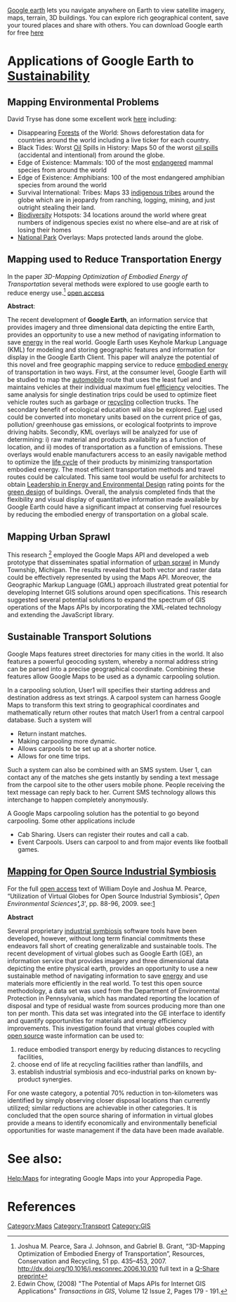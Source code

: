 [http://earth.google.com/ Google earth] lets you navigate anywhere on Earth to view satellite imagery, maps, terrain, 3D buildings. You can explore rich geographical content, save your toured places and share with others. You can download Google earth for free [http://earth.google.com/download-earth.html here]

= Applications of Google Earth to [[Sustainability]] =
== Mapping Environmental Problems ==
David Tryse has done some excellent work [http://david.tryse.net/googleearth/ here] including:
* Disappearing [[Forests]] of the World: Shows deforestation data for countries around the world including a live ticker for each country.
* Black Tides: Worst [[Oil]] Spills in History: Maps 50 of the worst [[oil spills]] (accidental and intentional) from around the globe.
* Edge of Existence: Mammals: 100 of the most [[endangered]] mammal species from around the world
* Edge of Existence: Amphibians: 100 of the most endangered amphibian species from around the world
* Survival International: Tribes: Maps 33 [[indigenous tribes]] around the globe which are in jeopardy from ranching, logging, mining, and just outright stealing their land.
* [[Biodiversity]] Hotspots: 34 locations around the world where great numbers of indigenous species exist no where else–and are at risk of losing their homes
* [[National Park]] Overlays: Maps protected lands around the globe.

== Mapping used to Reduce Transportation Energy ==
In the paper ''3D-Mapping Optimization of Embodied Energy of Transportation'' several methods were explored to use google earth to reduce energy use.<ref> Joshua M. Pearce, Sara J. Johnson, and Gabriel B. Grant, “3D-Mapping Optimization of Embodied Energy of Transportation”, Resources, Conservation and Recycling, 51 pp. 435–453, 2007. http://dx.doi.org/10.1016/j.resconrec.2006.10.010
full text in a [http://hdl.handle.net/1974/5304 Q-Share preprint]</ref> [http://mtu.academia.edu/JoshuaPearce/Papers/1540225/3D-mapping_optimization_of_embodied_energy_of_transportation open access]


'''Abstract''':
 
The recent development of '''Google Earth''', an information service that provides imagery and three dimensional data depicting the entire Earth, provides an opportunity to use a new method of navigating information to save [[energy]] in the real world. Google Earth uses Keyhole Markup Language (KML) for modeling and storing geographic features and information for display in the Google Earth Client.  This paper will analyze the potential of this novel and free geographic mapping service to reduce [[embodied energy]] of transportation in two ways. First, at the consumer level, Google Earth will be studied to map the [[automobile]] route that uses the least fuel and maintains vehicles at their individual maximum fuel [[efficiency]] velocities. The same analysis for single destination trips could be used to optimize fleet vehicle routes such as garbage or [[recycling]] collection trucks. The secondary benefit of ecological education will also be explored. [[Fuel]] used could be converted into monetary units based on the current price of gas, pollution/ greenhouse gas emissions, or ecological footprints to improve driving habits.  Secondly, KML overlays will be analyzed for use of determining: i) raw material and products availability as a function of location, and ii) modes of transportation as a function of emissions.  These overlays would enable manufacturers access to an easily navigable method to optimize the [[life cycle]] of their products by minimizing transportation embodied energy. The most efficient transportation methods and travel routes could be calculated. This same tool would be useful for architects to obtain [[Leadership in Energy and Environmental Design]] rating points for the [[green design]] of buildings. Overall, the analysis completed finds that the flexibility and visual display of quantitative information made available by Google Earth could have a significant impact at conserving fuel resources by reducing the embodied energy of transportation on a global scale.

== Mapping Urban Sprawl ==
This research <ref> Edwin Chow, (2008) "The Potential of Maps APIs for Internet GIS Applications" ''Transactions in GIS'', Volume 12 Issue 2, Pages 179 - 191.</ref> employed the Google Maps API and developed a web prototype that disseminates spatial information of [[urban sprawl]] in Mundy Township, Michigan. The results revealed that both vector and raster data could be effectively represented by using the Maps API. Moreover, the Geographic Markup Language (GML) approach illustrated great potential for developing Internet GIS solutions around open specifications. This research suggested several potential solutions to expand the spectrum of GIS operations of the Maps APIs by incorporating the XML-related technology and extending the JavaScript library.

== Sustainable Transport Solutions ==
Google Maps features street directories for many cities in the world.   It also features a powerful geocoding system, whereby a normal address string can be parsed into a precise geographical coordinate. Combining these features allow Google Maps to be used as a dynamic carpooling solution. 

In a carpooling solution, User1 will specifies their starting address and destination address as  text strings. A carpool system can harness Google Maps to transform this text string to geographical coordinates and mathematically return other routes that match User1 from a central carpool database. Such a system will
* Return instant matches.
* Making carpooling more dynamic.
* Allows carpools to be set up at a shorter notice.
* Allows for one time trips.

Such a system can also be combined with an SMS system.  User 1, can contact any of the matches she gets instantly by sending a text message from the carpool site to the other users mobile phone.  People receiving the text message can reply back to her.  Current SMS technology allows this interchange to happen completely anonymously.

A Google Maps carpooling solution has the potential to go beyond carpooling.  Some other applications include
* Cab Sharing.  Users can register their routes and call a cab.
* Event Carpools.  Users can carpool to and from major events like football games.

== [[Mapping for Open Source Industrial Symbiosis]]==


For the full [[open access]] text of William Doyle and Joshua M. Pearce, “Utilization of Virtual Globes for Open Source Industrial Symbiosis”, ''Open Environmental Sciences'''', '''3''', pp. 88-96, 2009. see:[http://me.queensu.ca/sustainability/documents/as21.pdf]

'''Abstract'''

Several proprietary [[industrial symbiosis]] software tools have been developed, however, without long term financial commitments these endeavors fall short of creating generalizable and sustainable tools. The recent development of virtual globes such as Google Earth (GE), an information service that provides imagery and three dimensional data depicting the entire physical earth, provides an opportunity to use a new sustainable method of navigating information to save [[energy]] and use materials more efficiently in the real world. To test this open source methodology, a data set was used from the Department of Environmental Protection in Pennsylvania, which has mandated reporting the location of disposal and type of residual waste from sources producing more than one ton per month. This data set was integrated into the GE interface to identify and quantify opportunities for materials and energy efficiency improvements. This investigation found that virtual globes coupled with [[open source]] waste information can be used to:
# reduce embodied transport energy by reducing distances to recycling facilities, 
# choose end of life at recycling facilities rather than landfills, and 
# establish industrial symbiosis and eco-industrial parks on known by-product synergies. 
For one waste category, a potential 70% reduction in ton-kilometers was identified by simply observing closer disposal locations than currently utilized; similar reductions are achievable in other categories. It is concluded that the open source sharing of information in virtual globes provide a means to identify economically and environmentally beneficial opportunities for waste management if the data have been made available.

= See also: =
[[Help:Maps]] for integrating Google Maps into your Appropedia Page.

= References =
<references/>

[[Category:Maps]]
[[Category:Transport]]
[[Category:GIS]]